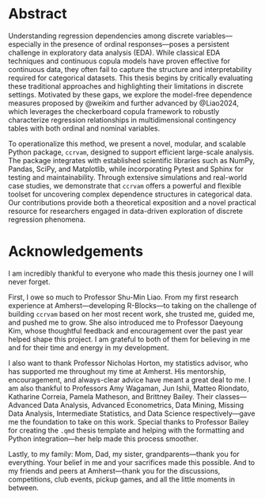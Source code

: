 # Abstract {.unnumbered}

Understanding regression dependencies among discrete variables—especially in the presence of ordinal responses—poses a persistent challenge in exploratory data analysis (EDA). While classical EDA techniques and continuous copula models have proven effective for continuous data, they often fail to capture the structure and interpretability required for categorical datasets. This thesis begins by critically evaluating these traditional approaches and highlighting their limitations in discrete settings. Motivated by these gaps, we explore the model-free dependence measures proposed by @weikim and further advanced by @Liao2024, which leverages the checkerboard copula framework to robustly characterize regression relationships in multidimensional contingency tables with both ordinal and nominal variables.

To operationalize this method, we present a novel, modular, and scalable Python package, `ccrvam`, designed to support efficient large-scale analysis. The package integrates with established scientific libraries such as NumPy, Pandas, SciPy, and Matplotlib, while incorporating Pytest and Sphinx for testing and maintainability. Through extensive simulations and real-world case studies, we demonstrate that `ccrvam` offers a powerful and flexible toolset for uncovering complex dependence structures in categorical data. Our contributions provide both a theoretical exposition and a novel practical resource for researchers engaged in data-driven exploration of discrete regression phenomena.

# Acknowledgements {.unnumbered}

I am incredibly thankful to everyone who made this thesis journey one I will never forget.

First, I owe so much to Professor Shu-Min Liao. From my first research experience at Amherst—developing R-Blocks—to taking on the challenge of building `ccrvam` based on her most recent work, she trusted me, guided me, and pushed me to grow. She also introduced me to Professor Daeyoung Kim, whose thoughtful feedback and encouragement over the past year helped shape this project. I am grateful to both of them for believing in me and for their time and energy in my development.

I also want to thank Professor Nicholas Horton, my statistics advisor, who has supported me throughout my time at Amherst. His mentorship, encouragement, and always-clear advice have meant a great deal to me. I am also thankful to Professors Amy Wagaman, Jun Ishii, Matteo Riondato, Katharine Correia, Pamela Matheson, and Brittney Bailey. Their classes—Advanced Data Analysis, Advanced Econometrics, Data Mining, Missing Data Analysis, Intermediate Statistics, and Data Science respectively—gave me the foundation to take on this work. Special thanks to Professor Bailey for creating the `.qmd` thesis template and helping with the formatting and Python integration—her help made this process smoother.

Lastly, to my family: Mom, Dad, my sister, grandparents—thank you for everything. Your belief in me and your sacrifices made this possible. And to my friends and peers at Amherst—thank you for the discussions, competitions, club events, pickup games, and all the little moments in between.

```{=html}
<!--
The following line is required to transition from roman numeral page numbering to regular page numbering. Do not edit or remove. 
-->
```
\cleardoublepage\pagenumbering{arabic}\setcounter{page}{1}
